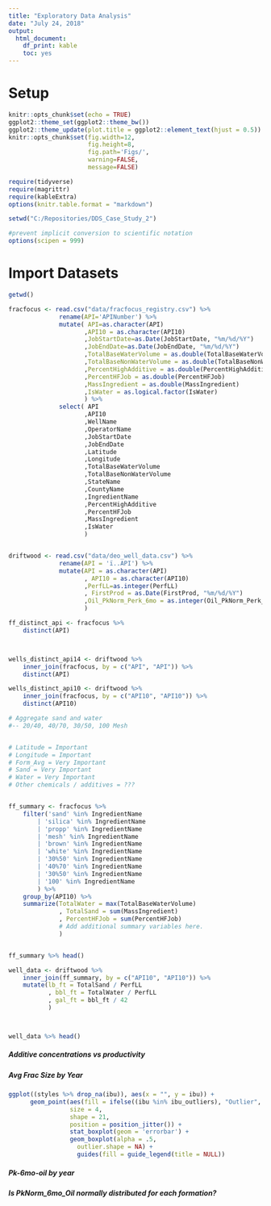 ```yaml
---
title: "Exploratory Data Analysis"
date: "July 24, 2018"
output:
  html_document:
    df_print: kable
    toc: yes
---
```


# Setup

```r
knitr::opts_chunk$set(echo = TRUE)
ggplot2::theme_set(ggplot2::theme_bw())
ggplot2::theme_update(plot.title = ggplot2::element_text(hjust = 0.5))
knitr::opts_chunk$set(fig.width=12, 
                      fig.height=8, 
                      fig.path='Figs/',
                      warning=FALSE, 
                      message=FALSE)

require(tidyverse)
require(magrittr)
require(kableExtra)
options(knitr.table.format = "markdown")

setwd("C:/Repositories/DDS_Case_Study_2")

#prevent implicit conversion to scientific notation
options(scipen = 999)


```


# Import Datasets

```r

getwd()

fracfocus <- read.csv("data/fracfocus_registry.csv") %>%
              rename(API='APINumber') %>%
              mutate( API=as.character(API)
                     ,API10 = as.character(API10)
                     ,JobStartDate=as.Date(JobStartDate, "%m/%d/%Y")
                     ,JobEndDate=as.Date(JobEndDate, "%m/%d/%Y")
                     ,TotalBaseWaterVolume = as.double(TotalBaseWaterVolume)
                     ,TotalBaseNonWaterVolume = as.double(TotalBaseNonWaterVolume)
                     ,PercentHighAdditive = as.double(PercentHighAdditive)
                     ,PercentHFJob = as.double(PercentHFJob)
                     ,MassIngredient = as.double(MassIngredient)
                     ,IsWater = as.logical.factor(IsWater)
                     ) %>%
              select( API
                     ,API10
                     ,WellName
                     ,OperatorName
                     ,JobStartDate
                     ,JobEndDate
                     ,Latitude
                     ,Longitude
                     ,TotalBaseWaterVolume
                     ,TotalBaseNonWaterVolume
                     ,StateName
                     ,CountyName
                     ,IngredientName
                     ,PercentHighAdditive
                     ,PercentHFJob
                     ,MassIngredient
                     ,IsWater
                     )


driftwood <- read.csv("data/deo_well_data.csv") %>%
              rename(API = 'ï..API') %>%
              mutate(API = as.character(API)
                     , API10 = as.character(API10)
                     ,PerfLL=as.integer(PerfLL)
                     , FirstProd = as.Date(FirstProd, "%m/%d/%Y")
                     ,Oil_PkNorm_Perk_6mo = as.integer(Oil_PkNorm_Perk_6mo)
                     )


```

```r

ff_distinct_api <- fracfocus %>%
    distinct(API)



wells_distinct_api14 <- driftwood %>%
    inner_join(fracfocus, by = c("API", "API")) %>%
    distinct(API)

wells_distinct_api10 <- driftwood %>%
    inner_join(fracfocus, by = c("API10", "API10")) %>%
    distinct(API10)

```




```r

# Aggregate sand and water
#-- 20/40, 40/70, 30/50, 100 Mesh


# Latitude = Important
# Longitude = Important
# Form_Avg = Very Important
# Sand = Very Important
# Water = Very Important
# Other chemicals / additives = ???


ff_summary <- fracfocus %>%
    filter('sand' %in% IngredientName
        | 'silica' %in% IngredientName
        | 'propp' %in% IngredientName
        | 'mesh' %in% IngredientName
        | 'brown' %in% IngredientName
        | 'white' %in% IngredientName
        | '30%50' %in% IngredientName
        | '40%70' %in% IngredientName
        | '30%50' %in% IngredientName
        | '100' %in% IngredientName
        ) %>%
    group_by(API10) %>%
    summarize(TotalWater = max(TotalBaseWaterVolume)
              , TotalSand = sum(MassIngredient)
              , PercentHFJob = sum(PercentHFJob)
              # Add additional summary variables here.
              )


ff_summary %>% head()

```



```r

well_data <- driftwood %>%
    inner_join(ff_summary, by = c("API10", "API10")) %>%
    mutate(lb_ft = TotalSand / PerfLL
           , bbl_ft = TotalWater / PerfLL
           , gal_ft = bbl_ft / 42
           )



well_data %>% head()

```


##### Additive concentrations vs productivity




##### Avg Frac Size by Year


```r


ggplot((styles %>% drop_na(ibu)), aes(x = "", y = ibu)) +
      geom_point(aes(fill = ifelse((ibu %in% ibu_outliers), "Outlier", "Valid")),
                 size = 4,
                 shape = 21,
                 position = position_jitter()) +
                 stat_boxplot(geom = 'errorbar') +
                 geom_boxplot(alpha = .5,
                   outlier.shape = NA) +
                   guides(fill = guide_legend(title = NULL))


```



##### Pk-6mo-oil by year


##### Is PkNorm_6mo_Oil normally distributed for each formation?


